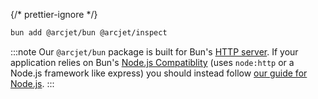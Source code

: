 
{/* prettier-ignore */}
<SelectableContent client:load frameworkSwitcher>
<div slot="bun" slotIdx="1">

```bash
bun add @arcjet/bun @arcjet/inspect
```

</div>
</SelectableContent>

:::note
Our `@arcjet/bun` package is built for
Bun's [HTTP server](https://bun.sh/docs/api/http). If your application relies
on Bun's [Node.js Compatiblity](https://bun.sh/docs/runtime/nodejs-apis)
(uses `node:http` or a Node.js framework like express) you should instead
follow [our guide for Node.js](/sensitive-info/quick-start?f=node-js).
:::
